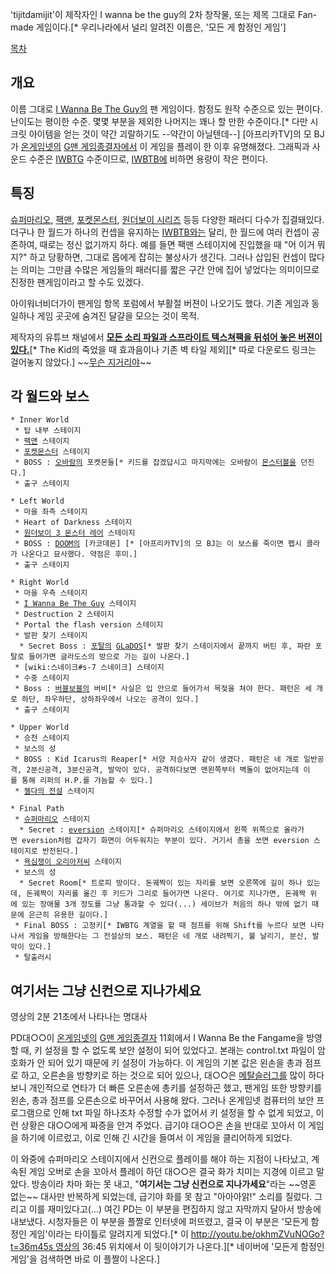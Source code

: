 'tijitdamijit'이 제작자인 I wanna be the guy의 2차 창작물, 또는 제목 그대로 Fan-made 게임이다.[* 우리나라에서 널리 알려진 이름은, '모든 게 함정인 게임']



[[목차]]


== 개요 ==
이름 그대로 [[I Wanna Be The Guy]]의 팬 게임이다. 함정도 원작 수준으로 있는 편이다. 난이도는 평이한 수준. 몇몇 부분을 제외한 나머지는 꽤나 할 만한 수준이다.[* 다만 시크릿 아이템을 얻는 것이 약간 괴랄하기도 --약간이 아닐텐데--] [아프리카TV]의 모 BJ가 [[온게임넷]]의 [[G맨 게임종결자]]에서 이 게임을 플레이 한 이후 유명해졌다. 그래픽과 사운드 수준은 [[IWBTG]] 수준이므로, [[IWBTB]]에 비하면 용량이 작은 편이다.


== 특징 ==
[[슈퍼마리오]], [[팩맨]], [[포켓몬스터]], [[원더보이 시리즈]] 등등 다양한 패러디 다수가 집결돼있다. 더구나 한 월드가 하나의 컨셉을 유지하는 [[IWBTB]]와는 달리, 한 월드에 여러 컨셉이 공존하여, 때로는 정신 없기까지 하다. 예를 들면 팩맨 스테이지에 진입했을 때 "어 이거 뭐지?" 하고 당황하면, 그대로 몹에게 잡히는 불상사가 생긴다. 그러나 삽입된 컨셉이 많다는 의미는 그만큼 수많은 게임들의 패러디를 짧은 구간 안에 집어 넣었다는 의미이므로 진정한 팬게임이라고 할 수도 있겠다.

아이워너비더가이 팬게임 항목 포럼에서 부활절 버젼이 나오기도 했다. 기존 게임과 동일하나 게임 곳곳에 숨겨진 달걀을 모으는 것이 목적.

제작자의 유튜브 채널에서 [http://www.youtube.com/watch?v=qTMZM6bd20U '''모든 소리 파일과 스프라이트 텍스쳐팩을 뒤섞어 놓은 버젼이 있다.'''][* The Kid의 죽었을 때 효과음이나 기존 벽 타일 제외][* 따로 다운로드 링크는 걸어놓지 않았다.] ~~[[무슨 지거리야]]~~


== 각 월드와 보스 ==
 * Inner World
  * 탑 내부 스테이지
  * [[팩맨]] 스테이지
  * [[포켓몬스터]] 스테이지
  * BOSS : [[오바람]]의 포켓몬들[* 키드를 잡겠답시고 마지막에는 오바람이 [[몬스터볼]]을 던진다.]
  * 출구 스테이지

 * Left World
  * 마을 좌측 스테이지
  * Heart of Darkness 스테이지
  * [[원더보이 3 몬스터 레어]] 스테이지
  * BOSS : [[DOOM]]의 [카코데몬] [* [아프리카TV]의 모 BJ는 이 보스를 죽이면 펩시 콜라가 나온다고 묘사했다. 약점은 후미.]
  * 출구 스테이지

 * Right World
  * 마을 우측 스테이지
  * [[I Wanna Be The Guy]] 스테이지
  * Destruction 2 스테이지
  * Portal the flash version 스테이지
  * 발판 찾기 스테이지
   * Secret Boss : [[포탈(게임)|포탈]]의 [[GLaDOS]][* 발판 찾기 스테이지에서 끝까지 버틴 후, 파란 포탈로 들어가면 글라도스의 방으로 가는 길이 나온다.]
  * [wiki:스네이크#s-7 스네이크] 스테이지
  * 수중 스테이지
  * Boss : [[버블보블]]의 버비[* 사실은 입 안으로 들어가서 목젖을 쳐야 한다. 패턴은 세 개로 하단, 좌우하단, 상하좌우에서 나오는 공격이 있다.]
  * 출구 스테이지

 * Upper World
  * 승천 스테이지
  * 보스의 성
  * BOSS : Kid Icarus의 Reaper[* 서양 저승사자 같이 생겼다. 패턴은 네 개로 일반공격, 2분신공격, 3분신공격, 발악이 있다. 공격하다보면 맨왼쪽부터 벽돌이 없어지는데 이를 통해 리퍼의 H.P.를 갸늠할 수 있다.]
  * [[젤다의 전설]] 스테이지

 * Final Path
  * [[슈퍼마리오]] 스테이지
   * Secret : [[eversion]] 스테이지[* 슈퍼마리오 스테이지에서 왼쪽 위쪽으로 올라가면 eversion처럼 갑자기 화면이 어두워지는 부분이 있다. 거기서 총을 쏘면 eversion 스테이지로 반전된다.]
  * [[욕심쟁이 오리아저씨]] 스테이지
  * 보스의 성
   * Secret Room[* 트로피 방이다. 돈궤짝이 있는 자리를 보면 오른쪽에 길이 하나 있는데, 돈궤짝이 자리를 옮긴 후 키드가 그리로 들어가면 나온다. 여기로 지나가면, 돈궤짝 위에 있는 장애물 3개 정도를 그냥 통과할 수 있다(...) 세이브가 처음의 하나 밖에 없기 때문에 은근히 유용한 길이다.]
  * Final BOSS : 고정키[* IWBTG 계열을 할 때 점프를 위해 Shift를 누르다 보면 나타나서 게임을 방해한다는 그 전설상의 보스. 패턴은 네 개로 내려찍기, 불 날리기, 분신, 발악이 있다.]
  * 탈출러시


== 여기서는 그냥 신컨으로 지나가세요 ==
영상의 2분 21초에서 나타나는 명대사
{{{#!html
<iframe width="511" height="383" src="//www.youtube.com/embed/Kg8mBIOgL_I" frameborder="0" allowfullscreen></iframe>
}}}

PD대○○이 [[온게임넷]]의 [[G맨 게임종결자]] 11회에서 I Wanna Be the Fangame을 방영할 때, 키 설정을 할 수 없도록 보안 설정이 되어 있었다고. 본래는 control.txt 파일이 암호화가 안 되어 있기 때문에 키 설정이 가능하다. 이 게임의 기본 값은 왼손을 총과 점프로 하고, 오른손을 방향키로 하는 것으로 되어 있으나, 대○○은 [[메탈슬러그]]를 많이 하다 보니 개인적으로 연타가 더 빠른 오른손에 총키를 설정하곤 했고, 팬게임 또한 방향키를 왼손, 총과 점프를 오른손으로 바꾸어서 사용해 왔다. 그러나 온게임넷 컴퓨터의 보안 프로그램으로 인해 txt 파일 하나조차 수정할 수가 없어서 키 설정을 할 수 없게 되었고, 이런 상황은 대○○에게 짜증을 안겨 주었다. 급기야 대○○은 손을 반대로 꼬아서 이 게임을 하기에 이르렀고, 이로 인해 긴 시간을 들여서 이 게임을 클리어하게 되었다.

이 와중에 슈퍼마리오 스테이지에서 신컨으로 플레이를 해야 하는 지점이 나타났고, 계속된 게임 오버로 손을 꼬아서 플레이 하던 대○○은 결국 화가 치미는 지경에 이르고 말았다. 방송이라 차마 화는 못 내고, "'''여기서는 그냥 신컨으로 지나가세요'''"라는 ~~영혼 없는~~ 대사만 반복하게 되었는데, 급기야 화를 못 참고 "아아아앍!" 소리를 질렀다. 그리고 이를 재미있다고(...) 여긴 PD는 이 부분을 편집하지 않고 자막까지 달아서 방송에 내보냈다. 시청자들은 이 부분을 플짤로 인터넷에 퍼뜨렸고, 결국 이 부분은 '모든게 함정인 게임'이라는 타이틀로 알려지게 되었다.[* 이 [[http://youtu.be/okhmZVuNOGo?t=36m45s 영상]]의 36:45 위치에서 이 뒷이야기가 나온다.][* 네이버에 '모든게 함정인 게임'을 검색하면 바로 이 플짤이 나온다.]

